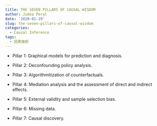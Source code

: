 ```yaml
---
title: THE SEVEN PILLARS OF CAUSAL WISDOM
author: Judea Peral
date: '2020-01-29'
slug: the-seven-pillars-of-causal-wisdom
categories:
  - Causal Inference
tags:
  - 因果推断
---
```

* Pillar 1: Graphical models for prediction and diagnosis.

* Pillar 2: Deconfounding policy analysis.

* Pillar 3: Algorithmitization of counterfactuals.

* Pillar 4: Mediation analysis and the assessment of direct and indirect effects.

* Pillar 5: External validity and sample selection bias.

* Pillar 6: Missing data.

* Pillar 7: Causal discovery.





